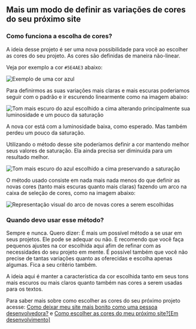 
## Mais um modo de definir as variações de cores do seu próximo site

### Como funciona a escolha de cores?

A ideia desse projeto é ser uma nova possibilidade para você ao escolher as cores do seu projeto.
As cores são definidas de maneira não-linear.

Veja por exemplo a cor `#5E4AE3` abaixo:

<ColorPreview colorHex="#5E4AE3" />

![Exemplo de uma cor azul](/images/cor_original.jpg)

Para definirmos as suas variações mais claras e mais escuras poderiamos seguir com o padrão e ir escurendo linearmente como na imagem abaixo:

![Tom mais escuro do azul escolhido a cima alterando principalmente sua luminosidade e um pouco da saturação](/images/cor_escura_padrao.jpg)

A nova cor está com a luminosidade baixa, como esperado. Mas também perdeu um pouco da saturação.

Utilizando o método desse site poderíamos definir a cor mantendo melhor seus valores de saturação. Ela ainda precisa ser diminuida para um resultado melhor.

![Tom mais escuro do azul escolhido a cima preservando a saturação](/images/cor_escura_roundatint.jpg)

O método usado consiste em nada mais nada menos do que definir as novas cores (tanto mais escuras quanto mais claras) fazendo um arco na caixa de seleção de cores, como na imagem abaixo:

![Representação visual do arco de novas cores a serem escolhidas](/images/esquema_visual_roundatint.jpg)

### Quando devo usar esse método?

Sempre e nunca. Quero dizer: É mais um possível método a se usar em seus projetos. Ele pode se adequar ou não. E recomendo que você faça pequenos ajustes na cor escolhida aqui afim de refinar com as necessidades do seu projeto em mente.
É possível também que você não precise de tantas variações quanto as oferecidas e escolha apenas algumas. Fica a seu critério também.

A ideia aqui é manter a característica da cor escolhida tanto em seus tons mais escuros ou mais claros quanto também nas cores a serem usadas para os textos.

Para saber mais sobre como escolher as cores do seu próximo projeto acesse: [Como deixar meu site mais bonito como uma pessoa desenvolvedora?](https://www.emanuelandrade.com.br/blog/como-deixar-meu-site-mais-bonito/) e [Como escolher as cores do meu próximo site?[Em desenvolvimento]](https://www.emanuelandrade.com.br/blog/)